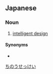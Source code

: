 ==Japanese==
{{ja-kanjitab|ち|のう|せつ|k3=せっ|けい|yomi=o}}

===Noun===
{{ja-noun|ちのう-せっけい}}

# [[intelligent design]]

====Synonyms====
* {{ja-r|インテリジェント・デザイン}}

[[Category:ja:Evolutionary theory|ちのうせっけい]]